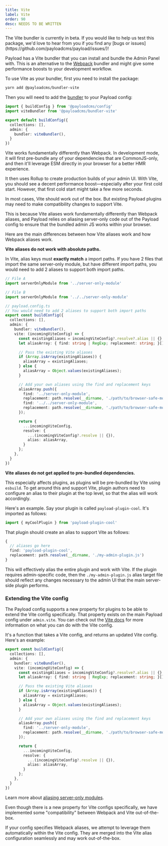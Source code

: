 ```yaml
---
title: Vite
label: Vite
order: 90
desc: NEEDS TO BE WRITTEN
---
```


<Banner type="info">
  The Vite bundler is currently in beta. If you would like to help us test this package, we'd love to hear from you if you find any [bugs or issues](https://github.com/payloadcms/payload/issues/)!
</Banner>

Payload has a Vite bundler that you can install and bundle the Admin Panel with. This is an alternative to the [Webpack](/docs/admin/webpack) bundler and might give some performance boosts to your development workflow.

To use Vite as your bundler, first you need to install the package:

```bash
yarn add @payloadcms/bundler-vite
```

Then you will need to add the [bundler](/docs/admin/bundlers) to your Payload config:

```ts
import { buildConfig } from '@payloadcms/config'
import viteBundler from '@payloadcms/bundler-vite'

export default buildConfig({
  collections: [],
  admin: {
    bundler: viteBundler(),
  }
})
```

Vite works fundamentally differently than Webpack. In development mode, it will first pre-bundle any of your dependencies that are CommonJS-only, and then it'll leverage ESM directly in your browser for a better HMR experience.

It then uses Rollup to create production builds of your admin UI. With Vite, you should see a decent performance boost—especially after your first cold start. However, that first cold start might take a few more seconds.

<Banner type="warning">
  In most cases, Vite should work out of the box. But existing Payload plugins may need to make compatibility changes to support Vite.
</Banner>

This is because Vite aliases work fundamentally differently than Webpack aliases, and Payload relies on aliasing server-only code out of the Payload config to ensure that the bundled admin JS works within your browser.

Here are the main differences between how Vite aliases work and how Webpack aliases work.

**Vite aliases do not work with absolute paths.**

In Vite, alias keys must <strong>exactly match</strong> a import paths. If you have 2 files that import the same server-only module, but have different import paths, you would need to add 2 aliases to support both import paths.

```ts
// File A
import serverOnlyModule from '../server-only-module'

// File B
import serverOnlyModule from '../../server-only-module'

// payload.config.ts
// You would need to add 2 aliases to support both import paths
export const buildConfig({
  collections: [],
  admin: {
    bundler: viteBundler(),
    vite: (incomingViteConfig) => {
      const existingAliases = incomingViteConfig?.resolve?.alias || {};
      let aliasArray: { find: string | RegExp; replacement: string; }[] = [];

      // Pass the existing Vite aliases
      if (Array.isArray(existingAliases)) {
        aliasArray = existingAliases;
      } else {
        aliasArray = Object.values(existingAliases);
      }

      // Add your own aliases using the find and replacement keys
      aliasArray.push({
        find: '../server-only-module',
        replacement: path.resolve(__dirname, './path/to/browser-safe-module.js')
        find: '../../server-only-module',
        replacement: path.resolve(__dirname, './path/to/browser-safe-module.js')
      });

      return {
        ...incomingViteConfig,
        resolve: {
          ...(incomingViteConfig?.resolve || {}),
          alias: aliasArray,
        }
      };
    },
  }
})
```

**Vite aliases do not get applied to pre-bundled dependencies.**

This especially affects plugins, as plugins will be pre-bundled by Vite using `esbuild`. To get around this and support Vite, plugin authors need to configure an alias to their plugin at the top level, so that the alias will work accordingly.

Here's an example. Say your plugin is called `payload-plugin-cool`. It's imported as follows:

```ts
import { myCoolPlugin } from 'payload-plugin-cool'
```

That plugin should create an alias to support Vite as follows:

```ts
{
  // aliases go here
  find: 'payload-plugin-cool',
  replacement: path.resolve(__dirname, './my-admin-plugin.js')
}

```

This will effectively alias the entire plugin and work with Vite. If the plugin requires admin-specific code, then the `./my-admin-plugin.js` alias target file should reflect any changes necessary to the admin UI that the main server-side plugin performs.

### Extending the Vite config

The Payload config supports a new property for plugins to be able to extend the Vite config specifically. That property exists on the main Payload config under `admin.vite`. You can check out the [Vite docs](https://vitejs.dev/config/shared-options.html) for more information on what you can do with the Vite config.

It's a function that takes a Vite config, and returns an updated Vite config. Here's an example:

```ts
export const buildConfig({
  collections: [],
  admin: {
    bundler: viteBundler(),
    vite: (incomingViteConfig) => {
      const existingAliases = incomingViteConfig?.resolve?.alias || {};
      let aliasArray: { find: string | RegExp; replacement: string; }[] = [];

      // Pass the existing Vite aliases
      if (Array.isArray(existingAliases)) {
        aliasArray = existingAliases;
      } else {
        aliasArray = Object.values(existingAliases);
      }

      // Add your own aliases using the find and replacement keys
      aliasArray.push({
        find: '../server-only-module',
        replacement: path.resolve(__dirname, './path/to/browser-safe-module.js')
      });

      return {
        ...incomingViteConfig,
        resolve: {
          ...(incomingViteConfig?.resolve || {}),
          alias: aliasArray,
        }
      };
    },
  }
})
```

Learn more about [aliasing server-only modules](https://payloadcms.com/docs/admin/excluding-server-code#aliasing-server-only-modules).

Even though there is a new property for Vite configs specifically, we have implemented some "compatibility" between Webpack and Vite out-of-the-box.

If your config specifies Webpack aliases, we attempt to leverage them automatically within the Vite config. They are merged into the Vite alias configuration seamlessly and may work out-of-the-box.

